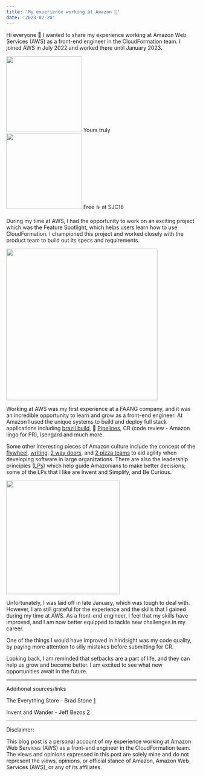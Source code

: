 ```yaml
---
title: 'My experience working at Amazon 🌲'
date: '2023-02-20'
---
```


Hi everyone 👋 I wanted to share my experience working at Amazon Web Services (AWS) as a front-end engineer in the CloudFormation team. I joined AWS in July 2022 and worked there until January 2023.

<div className='flex flex-row gap-4'>
<div>
<img src='/images/amz-1.jpg' width='200' />
Yours truly
</div>

<div>
<img src='/images/amz-2.jpg' width='200' />
Free ☕️ at SJC18
</div>
</div>

During my time at AWS, I had the opportunity to work on an exciting project which was the Feature Spotlight, which helps users learn how to use CloudFormation. I championed this project and worked closely with the product team to build out its specs and requirements.

<img src='/images/cfn.jpg' width='400' />

Working at AWS was my first experience at a FAANG company, and it was an incredible opportunity to learn and grow as a front-end engineer. At Amazon I used the unique systems to build and deploy full stack applications including [brazil build](https://gist.github.com/terabyte/15a2d3d407285b8b5a0a7964dd6283b0), 🚰 [Pipelines](https://blog.pragmaticengineer.com/amazon-notable-systems/), CR (code review - Amazon lingo for PR), Isengard and much more.

Some other interesting pieces of Amazon culture include the concept of the [flywheel](https://www.samseely.com/posts/the-amazon-flywheel-part-1), [writing](https://managebetter.com/blog/writing-at-amazon), [2 way doors](https://fs.blog/reversible-irreversible-decisions/), and [2 pizza teams](https://jasoncrawford.org/two-pizza-teams) to aid agility when developing software in large organizations. There are also the leadership principles ([LPs](https://www.amazon.jobs/content/en/our-workplace/leadership-principles)) which help guide Amazonians to make better decisions; some of the LPs that I like are Invent and Simplify, and Be Curious.

<img src='/images/flywheel.png' width='300' />

Unfortunately, I was laid off in late January, which was tough to deal with. However, I am still grateful for the experience and the skills that I gained during my time at AWS. As a front-end engineer, I feel that my skills have improved, and I am now better equipped to tackle new challenges in my career.

One of the things I would have improved in hindsight was my code quality, by paying more attention to silly mistakes before submitting for CR.

Looking back, I am reminded that setbacks are a part of life, and they can help us grow and become better. I am excited to see what new opportunities await in the future.

---

Additional sources/links

The Everything Store - Brad Stone [1](https://www.amazon.com/Everything-Store-Jeff-Bezos-Amazon-ebook/dp/B00BWQW73E)

Invent and Wander - Jeff Bezos [2](https://www.amazon.com/Invent-Wander-Collected-Writings-Introduction-ebook/dp/B08BCCT6MW)

---

Disclaimer:

This blog post is a personal account of my experience working at Amazon Web Services (AWS) as a front-end engineer in the CloudFormation team. The views and opinions expressed in this post are solely mine and do not represent the views, opinions, or official stance of Amazon, Amazon Web Services (AWS), or any of its affiliates.
